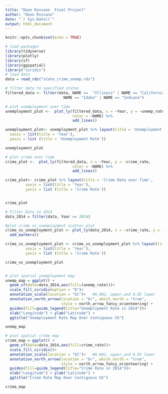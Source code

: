 ```yaml
---
title: "Dean Rossano  Final Project"
author: "Dean Rossano"
date: "`r Sys.Date()`"
output: html_document
---
```


```r
knitr::opts_chunk$set(echo = TRUE)
```

```r
# load packages
library(tidyverse)
library(plotly)
library(sf)
library(ggspatial)
library("viridis") 
# load data
data = read_rds("state_crime_unemp.rds")

# filter data to specified states
filtered_data <- filter(data, NAME ==  "Illinois" | NAME == "California" | 
                          NAME == "Idaho" | NAME == "Indiana")

# plot unemployment over time
unemployment_plot <-  plot_ly(filtered_data, x = ~Year, y = ~unemp_rate, 
                              color = ~NAME) %>% 
                              add_lines()

unemployment_plot<- unemployment_plot %>% layout(title = 'Unemployment Rate over Time',
  xaxis = list(title = 'Year'),
  yaxis = list (title = 'Unemployment Rate'))

unemployment_plot

# plot crime over time
crime_plot <-  plot_ly(filtered_data, x = ~Year, y = ~crime_rate, 
                              color = ~NAME) %>% 
                              add_lines()

crime_plot<- crime_plot %>% layout(title = 'Crime Rate over Time',
         xaxis = list(title = 'Year'),
         yaxis = list (title = 'Crime Rate'))


crime_plot

# Filter Data to 2014 
data_2014 = filter(data, Year == 2014)

#plot crime vs unemployment scatter plot
crime_vs_unemployment_plot <- plot_ly(data_2014, x = ~crime_rate, y = ~unemp_rate, color = ~NAME) %>% 
  add_markers()

crime_vs_unemployment_plot <- crime_vs_unemployment_plot %>% layout(title = 'Crime Rate over Time',
         xaxis = list(title = 'Year'),
         yaxis = list (title = 'Crime Rate'))

crime_vs_unemployment_plot


# plot spatial unemployment map
unemp_map = ggplot() +
  geom_sf(data=data_2014,aes(fill=(unemp_rate)))+
  scale_fill_viridis(option = "D")+
  annotation_scale(location = "bl")+   #0.002, upper,and 0.05 lower
  annotation_north_arrow(location = "br", which_north = "true", 
                         style = north_arrow_fancy_orienteering) +
  guides(fill=guide_legend(title="Unemployment Rate in 2014"))+
  xlab("Longitude") + ylab("Latitude") +
  ggtitle("Unemployment Rate Map Over Contiguous US") 

unemp_map

# plot spatial crime map
crime_map = ggplot() +
  geom_sf(data=data_2014,aes(fill=crime_rate))+
  scale_fill_viridis()+
  annotation_scale(location = "bl")+   #0.002, upper,and 0.05 lower
  annotation_north_arrow(location = "br", which_north = "true", 
                         style = north_arrow_fancy_orienteering) +
  guides(fill=guide_legend(title="Crime Rate in 2014"))+
  xlab("Longitude") + ylab("Latitude") +
  ggtitle("Crime Rate Map Over Contiguous US") 

crime_map

```
